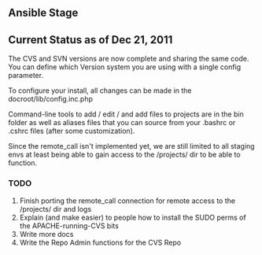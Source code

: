== Ansible Stage ==

== Current Status as of Dec 21, 2011 ==

The CVS and SVN versions are now complete and sharing the same
code.  You can define which Version system you are using with a single config parameter.

To configure your install, all changes can be made in the docroot/lib/config.inc.php

Command-line tools to add / edit / and add files to projects are
in the bin folder as well as aliases files that you can source
from your .bashrc or .cshrc files (after some customization).

Since the remote_call isn't implemented yet, we are still limited
to all staging envs at least being able to gain access to the
/projects/ dir to be able to function.

=== TODO ===

# Finish porting the remote_call connection for remote access to the /projects/ dir and logs
# Explain (and make easier) to people how to install the SUDO perms of the APACHE-running-CVS bits
# Write more docs
# Write the Repo Admin functions for the CVS Repo
